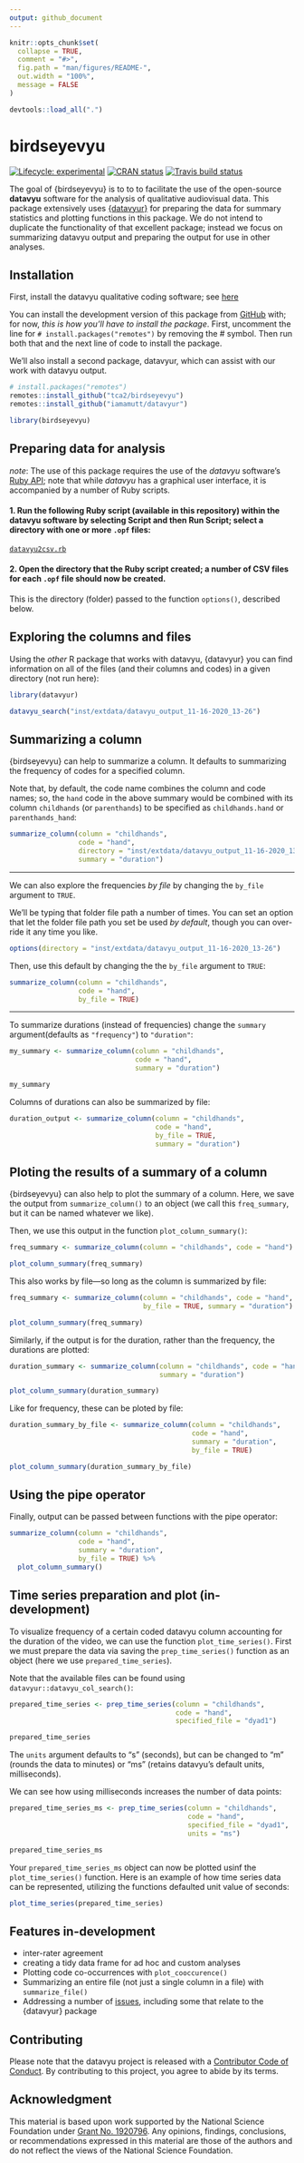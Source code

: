 ```yaml
---
output: github_document
---
```


<!-- README.md is generated from README.Rmd. Please edit that file -->

```r
knitr::opts_chunk$set(
  collapse = TRUE,
  comment = "#>",
  fig.path = "man/figures/README-",
  out.width = "100%",
  message = FALSE
)

devtools::load_all(".")
```

# birdseyevyu

<!-- badges: start -->
[![Lifecycle: experimental](https://img.shields.io/badge/lifecycle-experimental-orange.svg)](https://www.tidyverse.org/lifecycle/#experimental)
[![CRAN status](https://www.r-pkg.org/badges/version/datavyu)](https://CRAN.R-project.org/package=datavyu)
[![Travis build status](https://travis-ci.com/tca2/datavyu.svg?branch=master)](https://travis-ci.com/tca2/datavyu)
<!-- badges: end -->

The goal of {birdseyevyu} is to to  to facilitate the use of the open-source **datavyu** software for the analysis of qualitative audiovisual data. This package extensively uses [{datavyur}](https://github.com/iamamutt/datavyu) for preparing the data for summary statistics and plotting functions in this package. We do not intend to duplicate the functionality of that excellent package; instead we focus on summarizing datavyu output and preparing the output for use in other analyses.

## Installation

First, install the datavyu qualitative coding software; see [here](https://datavyu.org/download.html)

You can install the development version of this package from [GitHub](https://github.com/) with; 
for now, _this is how you'll have to install the package_. First, uncomment the line 
for `# install.packages("remotes")` by removing the # symbol. Then run both that and
the next line of code to install the package.

We'll also install a second package, datavyur, which can assist with our work with datavyu output.

``` r
# install.packages("remotes")
remotes::install_github("tca2/birdseyevyu")
remotes::install_github("iamamutt/datavyur")
```

```r
library(birdseyevyu)
```

## Preparing data for analysis

*note*: The use of this package requires the use of the *datavyu* software's [Ruby API](https://datavyu.org/user-guide/api.html); note that while *datavyu* has a graphical user interface, it is accompanied by a number of Ruby scripts.

#### 1. Run the following Ruby script (available in this repository) within the datavyu software by selecting Script and then Run Script; select a directory with one or more `.opf` files:

[`datavyu2csv.rb`](https://github.com/tca2/birdseyevyu/blob/master/datavyu2csv.rb)

#### 2. Open the directory that the Ruby script created; a number of CSV files for each `.opf` file should now be created.

This is the directory (folder) passed to the function `options()`, described below.

## Exploring the columns and files

Using the _other_ R package that works with datavyu, {datavyur} you can find information on all of the files (and their columns and codes) in a given directory (not run here):

```r
library(datavyur)

datavyu_search("inst/extdata/datavyu_output_11-16-2020_13-26")
```

## Summarizing a column

{birdseyevyu} can help to summarize a column. It defaults to summarizing 
the frequency of codes for a specified column.

Note that, by default, the code name combines the column and code names; so, the `hand` code in the above summary would be combined with its column `childhands` (or `parenthands`) to be specified as `childhands.hand` or `parenthands_hand`:

```r
summarize_column(column = "childhands",
                 code = "hand",
                 directory = "inst/extdata/datavyu_output_11-16-2020_13-26",
                 summary = "duration")
```

---

We can also explore the frequencies *by file* by changing the `by_file` argument to 
`TRUE`.

We'll be typing that folder file path a number of times.  You can set an option 
that let the folder file path you set be used *by default*, though
you can over-ride it any time you like.

```r
options(directory = "inst/extdata/datavyu_output_11-16-2020_13-26")
```

Then, use this default by changing the the `by_file` argument to `TRUE`: 

```r
summarize_column(column = "childhands",
                 code = "hand",
                 by_file = TRUE)
```

---

To summarize durations (instead of frequencies) change the `summary` argument(defaults as `"frequency"`) to `"duration"`:

```r
my_summary <- summarize_column(column = "childhands",
                               code = "hand",
                               summary = "duration")

my_summary
```

Columns of durations can also be summarized by file:

```r
duration_output <- summarize_column(column = "childhands",
                                    code = "hand",
                                    by_file = TRUE,
                                    summary = "duration")
```

## Ploting the results of a summary of a column

{birdseyevyu} can also help to plot the summary of a column. Here, we save the output
from `summarize_column()` to an object (we call this `freq_summary`, but it can 
be named whatever we like). 

Then, we use this output in the function `plot_column_summary()`:

```r
freq_summary <- summarize_column(column = "childhands", code = "hand")

plot_column_summary(freq_summary)
```

This also works by file---so long as the column is summarized by file:

```r
freq_summary <- summarize_column(column = "childhands", code = "hand",
                                 by_file = TRUE, summary = "duration")

plot_column_summary(freq_summary)
```

Similarly, if the output is for the duration, rather than the frequency, the durations are plotted:

```r
duration_summary <- summarize_column(column = "childhands", code = "hand",
                                     summary = "duration")

plot_column_summary(duration_summary)
```

Like for frequency, these can be ploted by file:

```r
duration_summary_by_file <- summarize_column(column = "childhands", 
                                             code = "hand",
                                             summary = "duration",
                                             by_file = TRUE)

plot_column_summary(duration_summary_by_file)
```

## Using the pipe operator

Finally, output can be passed between functions with the pipe operator:

```r
summarize_column(column = "childhands", 
                 code = "hand",
                 summary = "duration",
                 by_file = TRUE) %>% 
  plot_column_summary()
```

## Time series preparation and plot (in-development)

To visualize frequency of a certain coded datavyu column accounting for the duration of the video, we can use the function `plot_time_series()`. First we must prepare the data via saving the `prep_time_series()` function as an object (here we use `prepared_time_series`).

Note that the available files can be found using `datavyur::datavyu_col_search()`:

```r
prepared_time_series <- prep_time_series(column = "childhands",
                                         code = "hand",
                                         specified_file = "dyad1")

prepared_time_series
```

The `units` argument defaults to "s" (seconds), but can be changed to "m" (rounds the data to minutes) 
or "ms" (retains datavyu's default units, milliseconds).

We can see how using milliseconds increases the number of data points:

```r
prepared_time_series_ms <- prep_time_series(column = "childhands",
                                            code = "hand",
                                            specified_file = "dyad1",
                                            units = "ms")

prepared_time_series_ms
```
Your `prepared_time_series_ms` object can now be plotted usinf the `plot_time_series()` function.  Here is an example of how time series data can be represented, utilizing the functions defaulted unit value of seconds:

```r
plot_time_series(prepared_time_series)
```

## Features in-development

- inter-rater agreement
- creating a tidy data frame for ad hoc and custom analyses
- Plotting code co-occurrences with `plot_cooccurence()`
- Summarizing an entire file (not just a single column in a file) with `summarize_file()`
- Addressing a number of [issues](https://github.com/tca2/datavyu/issues), including some that relate to the {datavyur} package

## Contributing

Please note that the datavyu project is released with a [Contributor Code of Conduct](https://contributor-covenant.org/version/2/0/CODE_OF_CONDUCT.html). By contributing to this project, you agree to abide by its terms.

## Acknowledgment

This material is based upon work supported by the National Science Foundation under [Grant No. 1920796](https://www.nsf.gov/awardsearch/showAward?AWD_ID=1920796&HistoricalAwards=false). Any opinions, findings, conclusions, or recommendations expressed in this material are those of the authors and do not reflect the views of the National Science Foundation.
